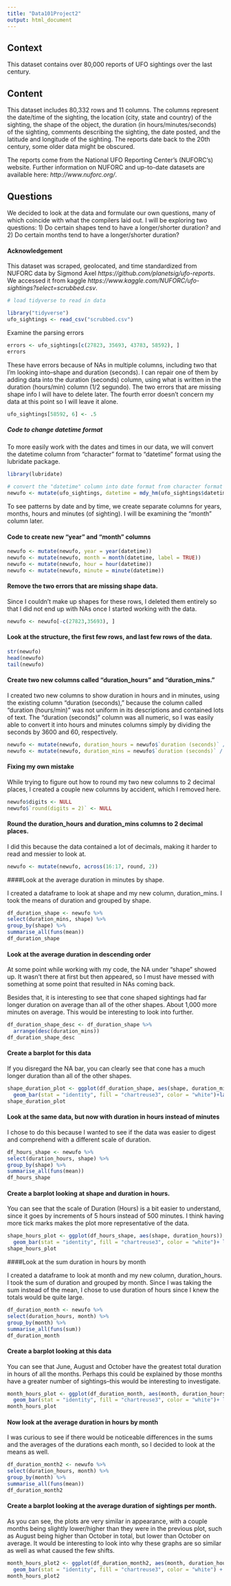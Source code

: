 ```yaml
---
title: "Data101Project2"
output: html_document
---
```


## Context
This dataset contains over 80,000 reports of UFO sightings over the last century.

## Content
This dataset includes 80,332 rows and 11 columns.  The columns represent the date/time of the sighting, the location (city, state and country) of the sighting, the shape of the object, the duration (in hours/minutes/seconds) of the sighting, comments describing the sighting, the date posted, and the latitude and longitude of the sighting.  The reports date back to the 20th century, some older data might be obscured. 

The reports come from the National UFO Reporting Center's (NUFORC's) website. Further information on NUFORC and up-to-date datasets are available here:  <em>http://www.nuforc.org/</em>. 

## Questions
We decided to look at the data and formulate our own questions, many of which coincide with what the compilers laid out. I will be exploring two questions:  1) Do certain shapes tend to have a longer/shorter duration? and 2) Do certain months tend to have a longer/shorter duration?

#### Acknowledgement
This dataset was scraped, geolocated, and time standardized from NUFORC data by Sigmond Axel \here <em>https://github.com/planetsig/ufo-reports</em>.  We accessed it from kaggle \here <em>https://www.kaggle.com/NUFORC/ufo-sightings?select=scrubbed.csv</em>.

```r
# load tidyverse to read in data

library("tidyverse")
ufo_sightings <- read_csv("scrubbed.csv")
```

Examine the parsing errors

```r
errors <- ufo_sightings[c(27823, 35693, 43783, 58592), ]
errors
```

These have errors because of NAs in multiple columns, including two that I'm looking into--shape and duration (seconds). I can repair one of them by adding data into the duration (seconds) column, using what is written in the duration (hours/min) column (1/2 segundo). The two errors that are missing shape info I will have to delete later. The fourth error doesn't concern my data at this point so I will leave it alone.

```r
ufo_sightings[58592, 6] <- .5
```


##### Code to change datetime format

To more easily work with the dates and times in our data, we will convert the datetime column from "character" format to "datetime" format using the lubridate package.


```r
library(lubridate)

# convert the "datetime" column into date format from character format
newufo <- mutate(ufo_sightings, datetime = mdy_hm(ufo_sightings$datetime))


```


To see patterns by date and by time, we create separate columns for years, months,  hours and minutes (of sighting). I will be examining the "month" column later.

#### Code to create new "year" and "month" columns
```r
newufo <- mutate(newufo, year = year(datetime))
newufo <- mutate(newufo, month = month(datetime, label = TRUE))
newufo <- mutate(newufo, hour = hour(datetime))
newufo <- mutate(newufo, minute = minute(datetime))


```


#### Remove the two errors that are missing shape data.


Since I couldn't make up shapes for these rows, I deleted them entirely so that I did not end up with NAs once I started working with the data.


```r
newufo <- newufo[-c(27823,35693), ]
```


#### Look at the structure, the first few rows, and last few rows of the data.



```r
str(newufo)
head(newufo)
tail(newufo)
```


#### Create two new columns called "duration_hours" and "duration_mins."


I created two new columns to show duration in hours and in minutes, using the existing column "duration (seconds)," because the column called "duration (hours/min)" was not uniform in its descriptions and contained lots of text. The "duration (seconds)" column was all numeric, so I was easily able to convert it into hours and minutes columns simply by dividing the seconds by 3600 and 60, respectively.


```r
newufo <- mutate(newufo, duration_hours = newufo$`duration (seconds)` / 3600)
newufo <- mutate(newufo, duration_mins = newufo$`duration (seconds)` / 60)
```


#### Fixing my own mistake


While trying to figure out how to round my two new columns to 2 decimal places, I created a couple new columns by accident, which I removed here.


```r
newufo$digits <- NULL
newufo$`round(digits = 2)` <- NULL
```


#### Round the duration_hours and duration_mins columns to 2 decimal places.


I did this because the data contained a lot of decimals, making it harder to read and messier to look at.

```r
newufo <- mutate(newufo, across(16:17, round, 2))
```



####Look at the average duration in minutes by shape.

I created a dataframe to look at shape and my new column, duration_mins. I took the means of duration and grouped by shape.

```r
df_duration_shape <- newufo %>% 
select(duration_mins, shape) %>%
group_by(shape) %>%
summarise_all(funs(mean))
df_duration_shape
```

#### Look at the average duration in descending order


At some point while working with my code, the NA under "shape" showed up. It wasn't there at first but then appeared, so I must have messed with something at some point that resulted in NAs coming back. 

Besides that, it is interesting to see that cone shaped sightings had far longer duration on average than all of the other shapes. About 1,000 more minutes on average. This would be interesting to look into further.

```r
df_duration_shape_desc <- df_duration_shape %>%
  arrange(desc(duration_mins))
df_duration_shape_desc
```



#### Create a barplot for this data


If you disregard the NA bar, you can clearly see that cone has a much longer duration than all of the other shapes. 


```r
shape_duration_plot <- ggplot(df_duration_shape, aes(shape, duration_mins)) +
  geom_bar(stat = "identity", fill = "chartreuse3", color = "white")+labs(y = "Duration (Mins)", x = "Shape") + ggtitle("Average Duration in Minutes of UFO Sightings by Shape") +theme(plot.title = element_text(size = 11)) + coord_flip()
shape_duration_plot
```



#### Look at the same data, but now with duration in hours instead of minutes


I chose to do this because I wanted to see if the data was easier to digest and comprehend with a different scale of duration.


```r
df_hours_shape <- newufo %>% 
select(duration_hours, shape) %>%
group_by(shape) %>%
summarise_all(funs(mean))
df_hours_shape
```

#### Create a barplot looking at shape and duration in hours.


You can see that the scale of Duration (Hours) is a bit easier to understand, since it goes by increments of 5 hours instead of 500 minutes. I think having more tick marks makes the plot more representative of the data.



```r
shape_hours_plot <- ggplot(df_hours_shape, aes(shape, duration_hours)) +
  geom_bar(stat = "identity", fill = "chartreuse3", color = "white")+ labs(y = "Duration (Hours)", x = "Shape") + ggtitle("Average Duration in Hours of UFO Sightings by Shape") +theme(plot.title = element_text(size = 11)) + coord_flip()
shape_hours_plot
```


####Look at the sum duration in hours by month

I created a dataframe to look at month and my new column, duration_hours. I took the sum of duration and grouped by month. Since I was taking the sum instead of the mean, I chose to use duration of hours since I knew the totals would be quite large.


```r
df_duration_month <- newufo %>% 
select(duration_hours, month) %>%
group_by(month) %>%
summarise_all(funs(sum))
df_duration_month
```


#### Create a barplot looking at this data


You can see that June, August and October have the greatest total duration in hours of all the months. Perhaps this could be explained by those months have a greater number of sightings--this would be interesting to investigate.


```r
month_hours_plot <- ggplot(df_duration_month, aes(month, duration_hours)) +
  geom_bar(stat = "identity", fill = "chartreuse3", color = "white")+ labs(y = "Duration (Hours)", x = "Month") + ggtitle("Total Duration in Hours of UFO Sightings per Month") +theme(plot.title = element_text(size = 12))
month_hours_plot
```



#### Now look at the average duration in hours by month


I was curious to see if there would be noticeable differences in the sums and the averages of the durations each month, so I decided to look at the means as well.


```r
df_duration_month2 <- newufo %>% 
select(duration_hours, month) %>%
group_by(month) %>%
summarise_all(funs(mean))
df_duration_month2
```

#### Create a barplot looking at the average duration of sightings per month.


As you can see, the plots are very similar in appearance, with a couple months being slightly lower/higher than they were in the previous plot, such as August being higher than October in total, but lower than October on average. It would be interesting to look into why these graphs are so similar as well as what caused the few shifts.

```r
month_hours_plot2 <- ggplot(df_duration_month2, aes(month, duration_hours)) +
  geom_bar(stat = "identity", fill = "chartreuse3", color = "white") + labs(y = "Duration (Hours)", x = "Month") + ggtitle("Average Duration in Hours of UFO Sightings per Month") +theme(plot.title = element_text(size = 12))
month_hours_plot2
```

